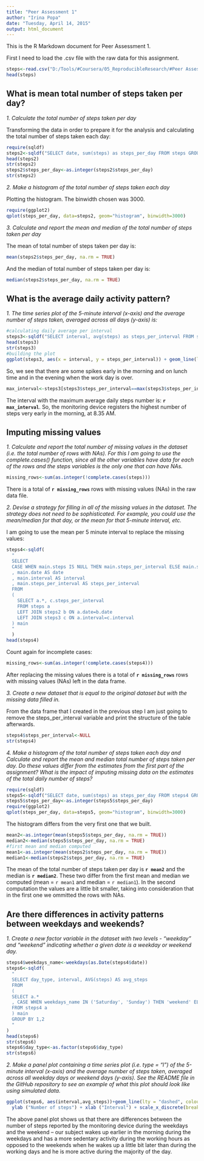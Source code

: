 ```yaml
---
title: "Peer Assessment 1"
author: "Irina Popa"
date: "Tuesday, April 14, 2015"
output: html_document
---
```


This is the R Markdown document for Peer Assessment 1.

First I need to load the .csv file with the raw data for this assignment.

```r
steps<-read.csv("D:/Tools/#Coursera/05_ReproducibleResearch/#Peer Assessments/PA1/activity.csv", na.strings = "NA")
head(steps)
```


## What is mean total number of steps taken per day?


*1. Calculate the total number of steps taken per day*

Transforming the data in order to prepare it for the analysis and calculating the total number of steps taken each day:

```r
require(sqldf)
steps2<-sqldf("SELECT date, sum(steps) as steps_per_day FROM steps GROUP BY date")
head(steps2)
str(steps2)
steps2$steps_per_day<-as.integer(steps2$steps_per_day)
str(steps2)
```


*2. Make a histogram of the total number of steps taken each day*

Plotting the histogram. The binwidth chosen was 3000.

```r
require(ggplot2)
qplot(steps_per_day, data=steps2, geom="histogram", binwidth=3000)
```

*3. Calculate and report the mean and median of the total number of steps taken per day*

The mean of total number of steps taken per day is:

```r
mean(steps2$steps_per_day, na.rm = TRUE)
```

And the median of total number of steps taken per day is: 

```r
median(steps2$steps_per_day, na.rm = TRUE)
```


## What is the average daily activity pattern?


*1. The time series plot of the 5-minute interval (x-axis) and the average number of steps taken, averaged across all days (y-axis) is:*

```r
#calculating daily average per interval
steps3<-sqldf("SELECT interval, avg(steps) as steps_per_interval FROM steps GROUP BY interval")
head(steps3)
str(steps3)
#building the plot
ggplot(steps3, aes(x = interval, y = steps_per_interval)) + geom_line(lty = "dashed", colour = "red") + scale_x_discrete(breaks=seq(0,2400, by=100))
```

So, we see that there are some spikes early in the morning and on lunch time and in the evening when the work day is over.

```r
max_interval<-steps3[steps3$steps_per_interval==max(steps3$steps_per_interval),1]
```

The interval with the maximum average daily steps number is: **`r max_interval`**. So, the monitoring device registers the highest number of steps very early in the morning, at 8.35 AM.


## Imputing missing values

*1. Calculate and report the total number of missing values in the dataset (i.e. the total number of rows with NAs). For this I am going to use the complete.cases() function, since all the other variables have data for each of the rows and the steps variables is the only one that can have NAs.*

```r
missing_rows<-sum(as.integer(!complete.cases(steps)))
```

There is a total of **`r missing_rows`** rows with missing values (NAs) in the raw data file.

*2. Devise a strategy for filling in all of the missing values in the dataset. The strategy does not need to be sophisticated. For example, you could use the mean/median for that day, or the mean for that 5-minute interval, etc.*

I am going to use the mean per 5 minute interval to replace the missing values:

```r
steps4<-sqldf(
  "
  SELECT 
  CASE WHEN main.steps IS NULL THEN main.steps_per_interval ELSE main.steps END AS steps
  , main.date AS date
  , main.interval AS interval
  , main.steps_per_interval AS steps_per_interval
  FROM
  ( 
    SELECT a.*, c.steps_per_interval
    FROM steps a
    LEFT JOIN steps2 b ON a.date=b.date
    LEFT JOIN steps3 c ON a.interval=c.interval
  ) main
  "
  )
head(steps4)

```

Count again for incomplete cases:

```r
missing_rows<-sum(as.integer(!complete.cases(steps4)))
```

After replacing the missing values there is a total of **`r missing_rows`** rows with missing values (NAs) left in the data frame.

*3. Create a new dataset that is equal to the original dataset but with the missing data filled in.*

From the data frame that I created in the previous step I am just going to remove the steps_per_interval variable and print the structure of the table afterwards.

```r
steps4$steps_per_interval<-NULL
str(steps4)
```


*4. Make a histogram of the total number of steps taken each day and Calculate and report the mean and median total number of steps taken per day. Do these values differ from the estimates from the first part of the assignment? What is the impact of imputing missing data on the estimates of the total daily number of steps?*


```r
require(sqldf)
steps5<-sqldf("SELECT date, sum(steps) as steps_per_day FROM steps4 GROUP BY date")
steps5$steps_per_day<-as.integer(steps5$steps_per_day)
require(ggplot2)
qplot(steps_per_day, data=steps5, geom="histogram", binwidth=3000)
```

The histogram differs from the very first one that we built.

```r
mean2<-as.integer(mean(steps5$steps_per_day, na.rm = TRUE))
median2<-median(steps5$steps_per_day, na.rm = TRUE)
#first mean and median computed
mean1<-as.integer(mean(steps2$steps_per_day, na.rm = TRUE))
median1<-median(steps2$steps_per_day, na.rm = TRUE)
```


The mean of the total number of steps taken per day is **`r mean2`** and the median is **`r median2`**. These two differ from the first mean and median we computed (mean = `r mean1` and median = `r median1`). In the second computation the values are a little bit smaller, taking into consideration that in the first one we ommitted the rows with NAs.


## Are there differences in activity patterns between weekdays and weekends?


*1. Create a new factor variable in the dataset with two levels - "weekday" and "weekend" indicating whether a given date is a weekday or weekend day.*

```r
steps4$weekdays_name<-weekdays(as.Date(steps4$date))
steps6<-sqldf(
  "
  SELECT day_type, interval, AVG(steps) AS avg_steps
  FROM
  (
  SELECT a.*
  , CASE WHEN weekdays_name IN ('Saturday', 'Sunday') THEN 'weekend' ELSE 'weekday' END AS day_type 
  FROM steps4 a
  ) main
  GROUP BY 1,2
  "
)
head(steps6)
str(steps6)
steps6$day_type<-as.factor(steps6$day_type)
str(steps6)
```

*2. Make a panel plot containing a time series plot (i.e. type = "l") of the 5-minute interval (x-axis) and the average number of steps taken, averaged across all weekday days or weekend days (y-axis). See the README file in the GitHub repository to see an example of what this plot should look like using simulated data.*

```r
ggplot(steps6, aes(interval,avg_steps))+geom_line(lty = "dashed", colour = "red")+facet_grid(day_type~.) + 
  ylab ("Number of steps") + xlab ("Interval") + scale_x_discrete(breaks=seq(0,2400, by=100)) 
```

The above panel plot shows us that there are differences between the number of steps reported by the monitoring device during the weekdays and the weekend -- our subject wakes up earlier in the morning during the weekdays and has a more sedentary activity during the working hours as opposed to the weekends when he wakes up a little bit later than during the working days and he is more active during the majority of the day.

